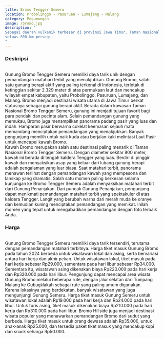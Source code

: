 ```yaml
---
title: Bromo Tengger Semeru
location: Probolinggo - Pasuruan - Lumajang - Malang
category: Pegunungan
image: /bromo.jpg
description: "
Sebagai daerah vulkanik terbesar di provinsi Jawa Timur, Taman Nasional Bromo Tengger Semeru memiliki wilayah
seluas 800 km persegi.
"
---
```


<h3 class="text-center text-3xl font-bold">Deskripsi</h3>
<br />
Gunung Bromo Tengger Semeru memiliki daya tarik unik dengan pemandangan matahari terbit yang menakjubkan. Gunung
Bromo, salah satu gunung berapi aktif yang paling terkenal di Indonesia, terletak di ketinggian sekitar 2.329 meter
di atas permukaan laut dan mencakup wilayah empat kabupaten, yaitu Probolinggo, Pasuruan, Lumajang, dan Malang.
Bromo menjadi destinasi wisata utama di Jawa Timur berkat statusnya sebagai gunung berapi aktif. Berada dalam kawasan
Taman Nasional Bromo Tengger Semeru, gunung ini menjadi tujuan favorit bagi para pendaki dan pecinta alam. Selain
pemandangan gunung yang memukau, Bromo juga menampilkan panorama padang pasir yang luas dan indah. Hamparan pasir
berwarna cokelat keemasan sejauh mata memandang menciptakan pemandangan yang menakjubkan. Banyak pengunjung memilih
untuk naik kuda atau berjalan kaki melintasi Laut Pasir untuk mencapai kawah Bromo.
<br />
Kawah Bromo merupakan salah satu destinasi paling menarik di Taman Nasional Bromo Tengger Semeru. Dengan diameter
sekitar 800 meter, kawah ini berada di tengah kaldera Tengger yang luas. Berdiri di pinggir kawah dan menyaksikan
asap yang keluar dari lubang gunung berapi adalah pengalaman yang luar biasa. Saat matahari terbit, panorama menawan
terlihat dengan pemandangan kawah yang mempesona dan lanskap yang dramatis. Salah satu momen paling berkesan selama
kunjungan ke Bromo Tengger Semeru adalah menyaksikan matahari terbit dari Gunung Penanjakan. Dari puncak Gunung
Penanjakan, pengunjung dapat menikmati pemandangan matahari terbit yang spektakuler di atas kaldera Tengger. Langit
yang berubah warna dari merah muda ke oranye dan kemudian kuning menciptakan pemandangan yang memikat. Inilah momen
yang tepat untuk mengabadikan pemandangan dengan foto terbaik Anda.

<br />
<h3 class="text-center text-3xl font-bold">Harga</h3>
<br />
Gunung Bromo Tengger Semeru memiliki daya tarik tersendiri, terutama dengan pemandangan matahari terbitnya. Harga
tiket masuk Gunung Bromo pada tahun 2024 berbeda untuk wisatawan lokal dan asing, serta bervariasi antara hari kerja
dan akhir pekan. Untuk wisatawan lokal, tiket masuk pada hari kerja sebesar Rp29.000, sementara pada hari libur
sebesar Rp34.000. Sementara itu, wisatawan asing dikenakan biaya Rp220.000 pada hari kerja dan Rp320.000 pada hari
libur. Pengunjung dapat mencapai area wisata Gunung Bromo melalui beberapa rute, dengan jalur selatan dari Tumpang
Malang ke Gubugklakah sebagai rute yang paling umum digunakan.
<br />
Karena lokasinya yang berdekatan, banyak wisatawan
yang juga mengunjungi Gunung Semeru. Harga tiket masuk Gunung Semeru untuk wisatawan lokal adalah Rp19.000 pada hari
kerja dan Rp24.000 pada hari libur. Untuk turis asing, tiket masuk dikenakan biaya Rp210.000 pada hari kerja dan
Rp310.000 pada hari libur. Bromo Hillside juga menjadi destinasi wisata populer yang menawarkan pemandangan Bromo
dari sudut yang berbeda. Harga tiket masuk untuk orang dewasa adalah Rp35.000, untuk anak-anak Rp25.000, dan tersedia
paket tiket masuk yang mencakup kopi dan snack seharga Rp50.000.